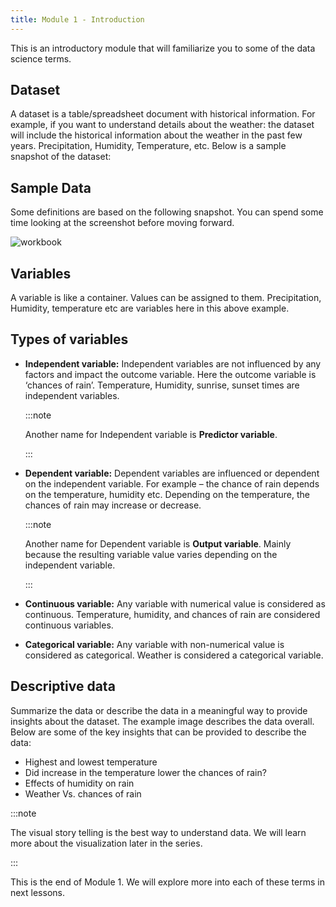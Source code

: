 ```yaml
---
title: Module 1 - Introduction
---
```


This is an introductory module that will familiarize you to some of the data science terms.

## Dataset

A dataset is a table/spreadsheet document with historical information. For example, if you want to understand details about the weather: the dataset will include the historical information about the weather in the past few years. Precipitation, Humidity, Temperature, etc. Below is a sample snapshot of the dataset:

## Sample Data

Some definitions are based on the following snapshot. You can spend some time looking at the screenshot before moving forward.

![workbook](./images/intro.png)

## Variables

A variable is like a container. Values can be assigned to them. Precipitation, Humidity, temperature etc are variables here in this above example.

## Types of variables

- **Independent variable:** Independent variables are not influenced by any factors and impact the outcome variable. Here the outcome variable is ‘chances of rain’. Temperature, Humidity, sunrise, sunset times are independent variables.

  :::note

  Another name for Independent variable is <b>Predictor variable</b>.

  :::

- **Dependent variable:** Dependent variables are influenced or dependent on the independent variable. For example – the chance of rain depends on the temperature, humidity etc. Depending on the temperature, the chances of rain may increase or decrease.

  :::note

  Another name for Dependent variable is <b>Output variable</b>. Mainly because the resulting variable value varies depending on the independent variable.

  :::

- **Continuous variable:** Any variable with numerical value is considered as continuous. Temperature, humidity, and chances of rain are considered continuous variables.
- **Categorical variable:** Any variable with non-numerical value is considered as categorical. Weather is considered a categorical variable.

## Descriptive data

Summarize the data or describe the data in a meaningful way to provide insights about the dataset. The example image describes the data overall. Below are some of the key insights that can be provided to describe the data:

- Highest and lowest temperature
- Did increase in the temperature lower the chances of rain?
- Effects of humidity on rain
- Weather Vs. chances of rain

:::note

The visual story telling is the best way to understand data. We will learn more about the visualization later in the series.

:::

This is the end of Module 1. We will explore more into each of these terms in next lessons.
